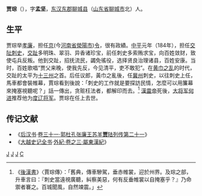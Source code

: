 '''贾琮'''（{{bd|？||187年||catIdx=J}}），字'''孟坚'''，[[东汉|东汉]][[东郡|东郡]][[聊城县|聊城县]]（[[山东省|山东省]][[聊城市|聊城市]]北）人。
==生平==
贾琮举[[孝廉|孝廉]]，担任[[京縣|京]](今[[河南省|河南省]][[滎陽市|滎陽市]])[[縣令|令]]，很有政績。[[中平|中平]]元年（184年），担任[[交阯|交阯]][[刺史|刺史]]，[[交趾|交趾]]多明珠、翠羽、异香诸珍宝，前任刺史多索贿求宝，向百姓敛财，致使屯兵反叛。他到交趾，招抚流民，蠲免徭役，选择贤良治理诸县，百姓安康。当时，百姓歌唱“贾父来晚，使我先反，今见清平，吏不敢犯”。在[[黄巾之乱|黄巾之乱]]的时代，交趾的太平为[[十三州|十三州]]之首。后任议郎，黃巾之亂後，任[[冀州|冀州]]刺史，以往刺史上任，馬車都會裝帷幕，賈琮看到後說：「刺史的工作就是要探訪民情，怎麼可以用簾幕來掩塞視聽呢？」話一傳出，贪赃枉法者，都解印而去。<ref>《[[後漢書|後漢書]]》〈賈琮傳〉：「舊典，傳車驂駕，垂赤帷裳，迎於州界。及琮之部，升車言曰：『刺史當遠視廣聽，糾察美惡，何有反垂帷裳以自掩塞乎？』乃命禦者褰之。百城聞風，自然竦震。」</ref>
[[漢靈帝|漢靈帝]]死後，[[大将军|大将军]][[何进|何进]]推荐他为[[度辽将军|度辽将军]]。贾琮在任上去世。

==传记文献==
*《[[后汉书|后汉书]]·[[s:後漢書/卷31|卷三十一·郭杜孔张廉王苏羊'''贾'''陆列传第二十一]]》
* 《[[大越史记全书|大越史记全书]]·[[s:大越史記全書/外紀卷之三|外紀·卷之三·屬東漢紀]]》

[[Category:东汉官员|J]]
[[Category:東漢刺史|J]]
[[Category:聊城人|J]]
[[Category:贾姓|C]]